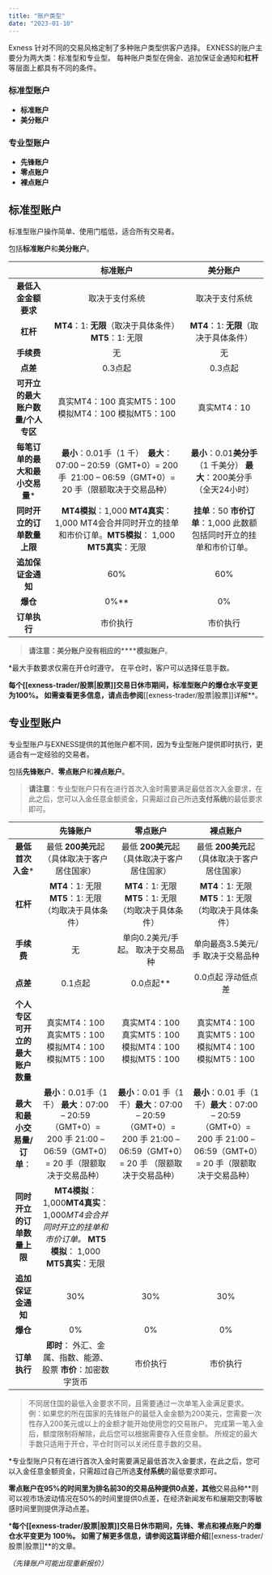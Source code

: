 ```yaml
---
title: "账户类型"
date: "2023-01-10"
---
```


<Ads></Ads> 

Exness 针对不同的交易风格定制了多种账户类型供客户选择。 EXNESS的账户主要分为两大类：标准型和专业型。 每种账户类型在佣金、追加保证金通知和**杠杆**等层面上都具有不同的条件。

### 标准型账户

- **标准账户**
- **美分账户**

### 专业型账户

- **先锋账户**
- **零点账户**
- **裸点账户**

## **标准型账户**

标准型账户操作简单、使用门槛低，适合所有交易者。

包括**标准账户**和**美分账户**。

|   | 标准账户 | 美分账户 |
| :----: | :----: | :----: |
| **最低入金金额要求** | 取决于支付系统 | 取决于支付系统 |
| **杠杆** | **MT4**：1: **无限**（取决于具体条件） **MT5**：1: 无限| **MT4**：1: **无限**（取决于具体条件）|
| **手续费** | 无 | 无 |
| **点差** | 0.3点起 | 0.3点起 |
| **可开立的最大账户数量/个人专区** | 真实MT4：100 真实MT5：100  模拟MT4：100 模拟MT5：100 | 真实MT4：10 |
| **每笔订单的最大和最小交易量*** | **最小**：0.01手（1 千）  **最大**：07:00 – 20:59（GMT+0）= 200 手  21:00 – 06:59（GMT+0）= 20 手（限额取决于交易品种）| **最小**：0.01**美分手**（1 千美分） **最大**：200美分手（全天24小时）|
| **同时开立的订单数量上限** | **MT4模拟**：1,000 **MT4真实**：1,000 MT4会合并同时开立的挂单和市价订单。**MT5模拟**： 1,000 **MT5真实**：无限 | **挂单**：50 **市价订单**：1,000 此数额包括同时开立的挂单和市价订单。|
| **追加保证金通知** | 60% | 60% |
| **爆仓** | 0%** | 0% |
| **订单执行** | 市价执行 | 市价执行 |

> **请注意：美分账户没有相应的****模拟账户**。

*最大手数要求仅需在开仓时遵守。 在平仓时，客户可以选择任意手数。

**每个[[exness-trader/股票|股票]]交易日休市期间，标准型账户的爆仓水平变更为100%。 如需查看更多信息，请点击参阅**[[exness-trader/股票|股票]]详解**。

## **专业型账户**

专业型账户与EXNESS提供的其他账户都不同，因为专业型账户提供即时执行，更适合有一定经验的交易者。

包括**先锋账户**、**零点账户**和**裸点账户**。

> **请注意**：专业型账户只有在进行首次入金时需要满足最低首次入金要求，在此之后，您可以入金任意金额资金，只需超过自己所选**支付系统**的最低要求即可。

|   | 先锋账户 | 零点账户 | 裸点账户 |
| :----: | :----: | :----: | :----: |
| **最低首次入金*** | 最低 **200美元**起（具体取决于客户居住国家） | 最低 **200美元**起（具体取决于客户居住国家） | 最低 **200美元**起（具体取决于客户居住国家） |
| **杠杆** | **MT4**：1: 无限 **MT5**：1: 无限 （均取决于具体条件）  | **MT4**：1: 无限**MT5**：1: 无限  （均取决于具体条件）  | **MT4**：1: 无限 **MT5**：1: 无限  （均取决于具体条件）|
| **手续费** | 无 | 单向0.2美元/手起。 取决于交易品种| 单向最高3.5美元/手 取决于交易品种|
| **点差** | 0.1点起 | 0.0点起** | 0.0点起  浮动低点差|
| **个人专区可开立的最大账户数量** | 真实MT4：100  真实MT5：100  模拟MT4：100  模拟MT5：100| 真实MT4：100  真实MT5：100  模拟MT4：100  模拟MT5：100| 真实MT4：100  真实MT5：100  模拟MT4：100  模拟MT5：100|
| **最大和最小交易量/订单**： | **最小**：0.01手（1千） **最大**：07:00 – 20:59（GMT+0）= 200 手  21:00 – 06:59（GMT+0）= 20 手（限额取决于交易品种）| **最小**：0.01 手（1千）**最大**：07:00 – 20:59（GMT+0）= 200 手 21:00 – 06:59（GMT+0）= 20 手 （限额取决于交易品种）| **最小**：0.01 手（1千）**最大**：07:00 – 20:59（GMT+0）= 200 手 21:00 – 06:59（GMT+0）= 20 手（限额取决于交易品种）|
| **同时开立的订单数量上限** | **MT4模拟**：1,000**MT4真实**：1,000*MT4会合并同时开立的挂单和市价订单。* **MT5模拟**： 1,000 **MT5真实**：无限 |
| **追加保证金通知** | 30% | 30% | 30% |
| **爆仓** | 0% | 0% | 0% |
| **订单执行** | **即时**： 外汇、金属、指数、能源、股票 **市价**：加密数字货币| 市价执行 | 市价执行 |

> 不同居住国的最低入金要求不同，且需要通过一次单笔入金满足要求。
> 例：如果您的所在国家的先锋账户的最低入金金额为200美元，您需要一次性存入200美元或以上的金额才能开始使用您的交易账户。 完成第一笔入金后，额度限制将解除，此后您可以根据需要存入任意金额。
> 所规定的最大手数只适用于开仓，平仓时则可以关闭任意手数的交易。

*专业型账户只有在进行首次入金时需要满足最低首次入金要求，在此之后，您可以入金任意金额资金，只需超过自己所选**支付系统**的最低要求即可。

**零点账户在95%的时间里为排名前30的交易品种提供0点差，其他**交易品种**则可以视市场波动情况在50%的时间里提供0点差，在经济新闻发布和展期交割等敏感时间里则提供浮动点差。

***每个[[exness-trader/股票|股票]]交易日休市期间，先锋、零点和裸点账户的爆仓水平变更为 100％。 如需了解更多信息，请参阅这篇详细介绍**[[exness-trader/股票|股票]]**的文章。

*（先锋账户可能出现重新报价）*
